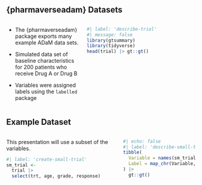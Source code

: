 ## {pharmaverseadam} Datasets

::: {.columns .v-center-container}
::: {.column width="40%"}
-   The {pharmaverseadam} package exports many example ADaM data sets.

-   Simulated data set of baseline characteristics for 200 patients who receive Drug A or Drug B

-   Variables were assigned labels using the `labelled` package
:::

::: {.column width="60%"}
```r
#| label: 'describe-trial'
#| message: false
library(gtsummary)
library(tidyverse)
head(trial) |> gt::gt()
```
:::
:::

## Example Dataset

::: {.columns .v-center-container}
::: {.column width="60%"}
This presentation will use a subset of the variables.

```r
#| label: 'create-small-trial'
sm_trial <-
  trial |> 
  select(trt, age, grade, response)
```
:::

::: {.column width="40%"}
```r
#| echo: false
#| label: 'describe-small-trial'
tibble(
  Variable = names(sm_trial),
  Label = map_chr(Variable, ~attr(trial[[.x]], "label"))
) |> 
  gt::gt()
```
:::
:::
